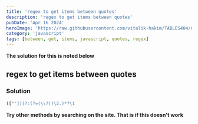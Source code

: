 ```yaml
---
title: 'regex to get items between quotes'
description: 'regex to get items between quotes'
pubDate: 'Apr 16 2024'
heroImage: 'https://raw.githubusercontent.com/vitalik-hakim/TABLES404/main/error_b/JavaScript.png'
category: 'javascript'
tags: [between, get, items, javascript, quotes, regex]
---
```


**The solution for this is noted below**

## regex to get items between quotes

### Solution

```javascript
(["'])(?:(?=(\\?))\2.)*?\1
```

**Try other methods by searching on the site. That is if this doesn't work**
